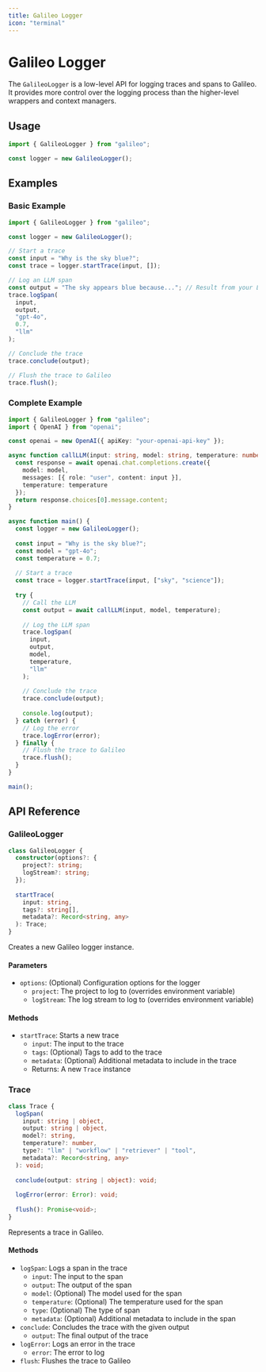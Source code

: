 ```yaml
---
title: Galileo Logger
icon: "terminal"
---
```


# Galileo Logger

The `GalileoLogger` is a low-level API for logging traces and spans to Galileo. It provides more control over the logging process than the higher-level wrappers and context managers.

## Usage

```typescript
import { GalileoLogger } from "galileo";

const logger = new GalileoLogger();
```

## Examples

### Basic Example

```typescript
import { GalileoLogger } from "galileo";

const logger = new GalileoLogger();

// Start a trace
const input = "Why is the sky blue?";
const trace = logger.startTrace(input, []);

// Log an LLM span
const output = "The sky appears blue because..."; // Result from your LLM call
trace.logSpan(
  input,
  output,
  "gpt-4o",
  0.7,
  "llm"
);

// Conclude the trace
trace.conclude(output);

// Flush the trace to Galileo
trace.flush();
```

### Complete Example

```typescript
import { GalileoLogger } from "galileo";
import { OpenAI } from "openai";

const openai = new OpenAI({ apiKey: "your-openai-api-key" });

async function callLLM(input: string, model: string, temperature: number) {
  const response = await openai.chat.completions.create({
    model: model,
    messages: [{ role: "user", content: input }],
    temperature: temperature
  });
  return response.choices[0].message.content;
}

async function main() {
  const logger = new GalileoLogger();
  
  const input = "Why is the sky blue?";
  const model = "gpt-4o";
  const temperature = 0.7;
  
  // Start a trace
  const trace = logger.startTrace(input, ["sky", "science"]);
  
  try {
    // Call the LLM
    const output = await callLLM(input, model, temperature);
    
    // Log the LLM span
    trace.logSpan(
      input,
      output,
      model,
      temperature,
      "llm"
    );
    
    // Conclude the trace
    trace.conclude(output);
    
    console.log(output);
  } catch (error) {
    // Log the error
    trace.logError(error);
  } finally {
    // Flush the trace to Galileo
    trace.flush();
  }
}

main();
```

## API Reference

### GalileoLogger

```typescript
class GalileoLogger {
  constructor(options?: {
    project?: string;
    logStream?: string;
  });
  
  startTrace(
    input: string,
    tags?: string[],
    metadata?: Record<string, any>
  ): Trace;
}
```

Creates a new Galileo logger instance.

#### Parameters

- `options`: (Optional) Configuration options for the logger
  - `project`: The project to log to (overrides environment variable)
  - `logStream`: The log stream to log to (overrides environment variable)

#### Methods

- `startTrace`: Starts a new trace
  - `input`: The input to the trace
  - `tags`: (Optional) Tags to add to the trace
  - `metadata`: (Optional) Additional metadata to include in the trace
  - Returns: A new `Trace` instance

### Trace

```typescript
class Trace {
  logSpan(
    input: string | object,
    output: string | object,
    model?: string,
    temperature?: number,
    type?: "llm" | "workflow" | "retriever" | "tool",
    metadata?: Record<string, any>
  ): void;
  
  conclude(output: string | object): void;
  
  logError(error: Error): void;
  
  flush(): Promise<void>;
}
```

Represents a trace in Galileo.

#### Methods

- `logSpan`: Logs a span in the trace
  - `input`: The input to the span
  - `output`: The output of the span
  - `model`: (Optional) The model used for the span
  - `temperature`: (Optional) The temperature used for the span
  - `type`: (Optional) The type of span
  - `metadata`: (Optional) Additional metadata to include in the span
- `conclude`: Concludes the trace with the given output
  - `output`: The final output of the trace
- `logError`: Logs an error in the trace
  - `error`: The error to log
- `flush`: Flushes the trace to Galileo 